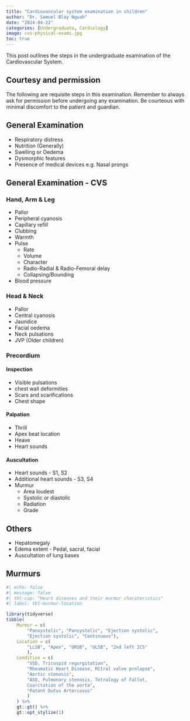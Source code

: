 ```yaml
---
title: "Cardiovascular system examination in children"
author: "Dr. Samuel Blay Nguah"
date: "2024-04-22"
categories: [Undergraduate, Cardiology]
image: cvs-physical-exams.jpg
toc: true
---
```


This post outlines the steps in the undergraduate examination of the Cardiovascular System.

## Courtesy and permission

The following are requisite steps in this examination. Remember to always ask for permission before
undergoing any examination. Be courteous with minimal discomfort to the patient and guardian.

## General Examination

-   Respiratory distress
-   Nutrition (Generally)
-   Swelling or Oedema
-   Dysmorphic features
-   Presence of medical devices e.g. Nasal prongs

## General Examination - CVS

### Hand, Arm & Leg

-   Pallor
-   Peripheral cyanosis
-   Capillary refill
-   Clubbing
-   Warmth
-   Pulse
    -   Rate
    -   Volume
    -   Character
    -   Radio-Radial & Radio-Femoral delay
    -   Collapsing/Bounding
-   Blood pressure

### Head & Neck

-   Pallor
-   Central cyanosis
-   Jaundice
-   Facial oedema
-   Neck pulsations
-   JVP (Older children)

### Precordium

#### Inspection

-   Visible pulsations
-   chest wall deformities
-   Scars and scarifications
-   Chest shape

#### Palpation

-   Thrill
-   Apex beat location
-   Heave
-   Heart sounds

#### Auscultation

-   Heart sounds - S1, S2
-   Additional heart sounds - S3, S4
-   Murmur
    -   Area loudest
    -   Systolic or diastolic
    -   Radiation
    -   Grade

## Others

-   Hepatomegaly
-   Edema extent - Pedal, sacral, facial
-   Auscultation of lung bases

## Murmurs
```r
#| echo: false
#| message: false
#| tbl-cap: "Heart diseases and their murmur charateristics"
#| label: tbl-murmur-location

library(tidyverse)
tibble(
    Murmur = c(
        "Pansystolic", "Pansystolic", "Ejection systolic", 
        "Ejection systolic", "Continuous"),
    Location = c(
        "LLSB", "Apex", "URSB", "ULSB", "2nd left ICS"
        ),
    Condition = c(
        "VSD, Tricuspid regurgitation", 
        "Rheumatic Heart Disease, Mitral valve prolapse",
        "Aortic stenosis",
        "ASD, Pulmonary stenosis, Tetralogy of Fallot, 
        Coarctation of the aorta",
        "Patent Dutus Arteriosus"
        )
    ) %>% 
    gt::gt() %>% 
    gt::opt_stylize(1)
```